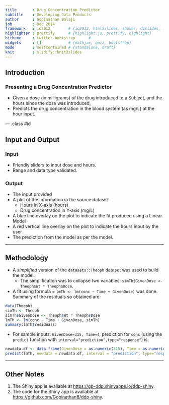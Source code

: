 ```yaml
---
title       : Drug Concentration Predictor
subtitle    : Developing Data Products
author      : Gopinathan Balaji
job         : Dec 2014
framework   : io2012        # {io2012, html5slides, shower, dzslides, ...}
highlighter : prettify      # {highlight.js, prettify, highlight}
hitheme     : twitter-bootstrap      # 
widgets     : []            # {mathjax, quiz, bootstrap}
mode        : selfcontained # {standalone, draft}
knit        : slidify::knit2slides
---
```


## Introduction

### Presenting a Drug Concentration Predictor
- Given a dose (in milligrams) of the drug introduced to a Subject,
and the hours since the dose was introduced,
- Predicts the drug concentration in the blood system (as mg/L) at the
hour input.



--- .class #id 

## Input and Output

### Input
- Friendly sliders to input dose and hours. 
- Range and data type validated.

### Output
- The input provided
- A plot of the information in the source dataset.
    - Hours in X-axis (hours)
    - Drug concentration in Y-axis (mg/L)
- A blue line overlay on the plot to indicate the fit produced using a Linear Model
- A red vertical line overlay on the plot to indicate the hours input by the user
- The prediction from the model as per the model.

---

## Methodology

- A *simplified* version of the `datasets::Theoph` dataset was used to build the model. 
    - The simplification was to collapse two variables: `simTh$GivenDose <- Theoph$Wt * Theoph$Dose`.

- A fit using formula = `lmTh <- lm(conc ~ Time + GivenDose)` was done. Summary of the residuals so obtained are:
``` r
data(Theoph)
simTh <- Theoph
simTh$GivenDose <- Theoph$Wt * Theoph$Dose
lmTh <- lm(conc ~ Time + GivenDose, simTh)
summary(lmTh$residuals)
```

- For sample inputs: `GivenDose=315, Time=4`, prediction for `conc` (using the `predict` function with `interval="prediction",type="response"`) is:

``` r
newdata.df <- data.frame(GivenDose = as.numeric(315), Time = as.numeric(4))
predict(lmTh, newdata = newdata.df, interval = "prediction", type="response")
```

---

## Other Notes

1. The Shiny app is available at <https://gb-ddp.shinyapps.io/ddp-shiny>.
2. The code for the Shiny app is available at <https://github.com/GopinathanB/ddp-shiny>.
